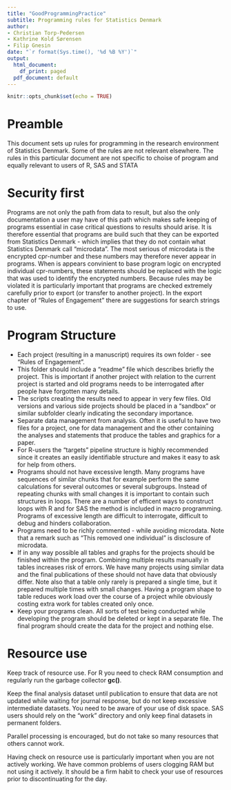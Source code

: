 ```yaml
---
title: "GoodProgrammingPractice"
subtitle: Programming rules for Statistics Denmark
author:
- Christian Torp-Pedersen
- Kathrine Kold Sørensen
- Filip Gnesin
date: "`r format(Sys.time(), '%d %B %Y')`"
output:
  html_document:
    df_print: paged
  pdf_document: default
---
```




```r
knitr::opts_chunk$set(echo = TRUE)
```

# Preamble

This document sets up rules for programming in the research environment of Statistics Denmark. Some of the rules are not relevant elsewhere.  The rules in this particular document are not specific to choise of program and equally relevant to users of R, SAS and STATA

# Security first
Programs are not only the path from data to result, but also the only documentation a user may have of this path which makes safe keeping of programs essential in case critical questions to results should arise.  It is therefore essential that programs are build such that they can be exported from Statistics Denmark - which implies that they do not contain what Statistics Denmark call "microdata".  The most serious of microdata is the encrypted cpr-number and these numbers may therefore never appear in programs. When is appears convinient to base program logic on encrypted individual cpr-numbers, these statements should be replaced with the logic that was used to identify the encrypted numbers.  Because rules may be violated it is particularly important that programs are checked extremely carefully prior to export (or transfer to another project).  In the export chapter of "Rules of Engagement" there are suggestions for search strings to use.

# Program Structure
* Each project (resulting in a manuscript) requires its own folder - see "Rules of Engagement".
* This folder should include a "readme" file which describes briefly the project. This is important if another project with relation to the current project is started and old programs needs to be interrogated after people have forgotten many details.
* The scripts creating the results need to appear in very few files. Old versions and various side projects should be placed in a "sandbox" or similar subfolder clearly indicating the secondary importance.
* Separate data management from analysis. Often it is useful to have two files for a project, one for data management and the other containing the analyses and statements that produce the tables and graphics for a paper.  
* For R-users the "targets" pipeline structure is highly recommended since it creates an easily identifiable structure and makes it easy to ask for help from others.
* Programs should not have excessive length.  Many programs have sequences of similar chunks that for example perform the same calculations for several outcomes or several subgroups.  Instead of repeating chunks with small changes it is important to contain such structures in loops.  There are a number of efficent ways to construct loops with R and for SAS the method is included in macro programming.  Programs of excessive length are difficult to interrogate, difficult to debug and hinders collaboration.
* Programs need to be richly commented - while avoiding microdata.  Note that a remark such as "This removed one individual" is disclosure of microdata.
* If in any way possible all tables and graphs for the projects should be finished within the program. Combining multiple results manually in tables increases risk of errors. We have many projects using similar data and the final publications of these should not have data that obviously differ.  Note also that a table only rarely is prepared a single time, but it prepared multiple times with small changes. Having a program shape to table reduces work load over the course of a project while obviously costing extra work for tables created only once.
* Keep your programs clean.  All sorts of test being conducted while developing the program should be deleted or kept in a separate file.  The final program should create the data for the project and nothing else.

# Resource use
Keep track of resource use.  For R you need to check RAM consumption and regularly run the garbage collector **gc()**.

Keep the final analysis dataset until publication to ensure that data are not updated while waiting for journal response, but do not keep excessive intermediate datasets. You need to be aware of your use of disk space.  SAS users should rely on the "work" directory and only keep final datasets in permanent folders.

Parallel processing is encouraged, but do not take so many resources that others cannot work.

Having check on resource use is particularly important when you are not actively working. We have common problems of users clogging RAM but not using it actively.  It should be a firm habit to check your use of resources prior to discontinuating for the day.



